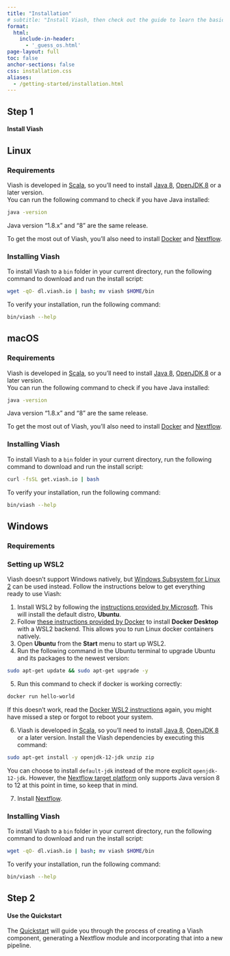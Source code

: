 ```yaml
---
title: "Installation"
# subtitle: "Install Viash, then check out the guide to learn the basics."
format:
  html:
    include-in-header: 
      - '_guess_os.html'
page-layout: full
toc: false
anchor-sections: false
css: installation.css
aliases:
  - /getting-started/installation.html
---
```


::: {.grid .step .column-page-right}
::: {.g-col-lg-3 .g-col-12}
## Step 1 

#### Install Viash {.fw-light}
:::

::: {.g-col-lg-9 .g-col-12}

::: {.panel-tabset}
## Linux

### Requirements

Viash is developed in [Scala](https://www.scala-lang.org/), so you'll need to install [Java 8](https://www.oracle.com/java/technologies/downloads/#java8-linux), [OpenJDK 8](https://openjdk.org/install/) or a later version.  
You can run the following command to check if you have Java installed:

```bash
java -version
```

:::{.callout-note}
Java version "1.8.x" and "8" are the same release.
:::

To get the most out of Viash, you'll also need to install [Docker](https://docs.docker.com/desktop/linux/install/) and [Nextflow](https://www.nextflow.io/).

### Installing Viash

To install Viash to a `bin` folder in your current directory, run the following command to download and run the install script:

```bash
wget -qO- dl.viash.io | bash; mv viash $HOME/bin
```

To verify your installation, run the following command:

```bash
bin/viash --help
```

## macOS

### Requirements

Viash is developed in [Scala](https://www.scala-lang.org/), so you'll need to install [Java 8](https://www.oracle.com/java/technologies/downloads/#java8-mac), [OpenJDK 8](https://openjdk.org/install/) or a later version.  
You can run the following command to check if you have Java installed:

```bash
java -version
```

:::{.callout-note}
Java version "1.8.x" and "8" are the same release.
:::

To get the most out of Viash, you'll also need to install [Docker](https://docs.docker.com/desktop/mac/install/) and [Nextflow](https://www.nextflow.io/).

### Installing Viash

To install Viash to a `bin` folder in your current directory, run the following command to download and run the install script:

```bash
curl -fsSL get.viash.io | bash
```

To verify your installation, run the following command:

```bash
bin/viash --help
```

## Windows


### Requirements



### Setting up WSL2

Viash doesn't support Windows natively, but [Windows Subsystem for Linux 2](https://docs.microsoft.com/en-us/windows/wsl/about) can be used instead. Follow the instructions below to get everything ready to use Viash:

1. Install WSL2 by following the [instructions provided by Microsoft](https://docs.microsoft.com/en-us/windows/wsl/install). This will install the default distro, **Ubuntu**.
2. Follow [these instructions provided by Docker](https://docs.docker.com/desktop/windows/wsl/) to install **Docker Desktop** with a WSL2 backend. This allows you to run Linux docker containers natively.
3. Open **Ubuntu** from the **Start** menu to start up WSL2.
4. Run the following command in the Ubuntu terminal to upgrade Ubuntu and its packages to the newest version:

```bash
sudo apt-get update && sudo apt-get upgrade -y
```

5. Run this command to check if docker is working correctly:

```bash
docker run hello-world
```

If this doesn't work, read the [Docker WSL2 instructions](https://docs.docker.com/desktop/windows/wsl/) again, you might have missed a step or forgot to reboot your system. 

6. Viash is developed in [Scala](https://www.scala-lang.org/), so you'll need to install [Java 8](https://www.oracle.com/java/technologies/downloads/#java8-windows), [OpenJDK 8](https://openjdk.org/install/) or a later version. Install the Viash dependencies by executing this command:

```bash
sudo apt-get install -y openjdk-12-jdk unzip zip
```

:::{.callout-note}
You can choose to install `default-jdk` instead of the more explicit `openjdk-12-jdk`. However, the [Nextflow target platform](/reference/config/platforms/nextflow/) only supports Java version 8 to 12 at this point in time, so keep that in mind.
:::

7. Install [Nextflow](https://www.nextflow.io/).

### Installing Viash

To install Viash to a `bin` folder in your current directory, run the following command to download and run the install script:

```bash
wget -qO- dl.viash.io | bash; mv viash $HOME/bin
```

To verify your installation, run the following command:

```bash
bin/viash --help
```

:::

:::
:::

::: {.grid .step .column-page-right}
::: {.g-col-lg-3 .g-col-12}
## Step 2 

#### Use the Quickstart{.fw-light}
<!-- #### Choose your preferred<br/>scripting language{.fw-light} -->
:::

::: {.tool .g-col-lg-9 .g-col-12}


<!-- <a href="/quickstart/index.html?lang=bash" role="button" class="btn btn-outline-light">
![Bash](/images/lang-bash.svg)Bash
</a>

<a href="/quickstart/index.html?lang=csharp" role="button" class="btn btn-outline-light">
![C#](/images/lang-csharp.svg)C#
</a>

<a href="/quickstart/index.html?lang=js" role="button" class="btn btn-outline-light">
![JavaScript](/images/lang-js.svg)JavaScript
</a>

<a href="/quickstart/index.html?lang=python" role="button" class="btn btn-outline-light">
![Python](/images/lang-python.svg)Python
</a>

<a href="/quickstart/index.html?lang=scala" role="button" class="btn btn-outline-light">
![Scala](/images/lang-scala.svg)Scala
</a>

<a href="/quickstart/index.html?lang=r" role="button" class="btn btn-outline-light">
![R](/images/lang-r.svg)R
</a> -->


The [Quickstart](/quickstart/) will guide you through the process of creating a Viash component, generating a Nextflow module and incorporating that into a new pipeline.

:::
:::
